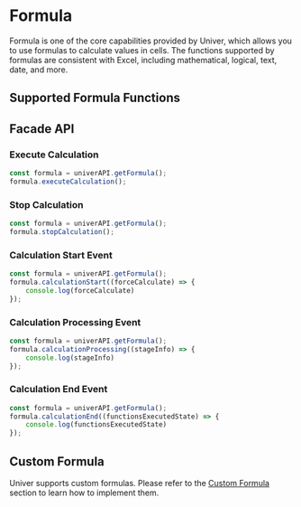 
# Formula

Formula is one of the core capabilities provided by Univer, which allows you to use formulas to calculate values in cells. The functions supported by formulas are consistent with Excel, including mathematical, logical, text, date, and more.

## Supported Formula Functions

<FormulaList locale="enUS" />

## Facade API

### Execute Calculation 

```typescript
const formula = univerAPI.getFormula();
formula.executeCalculation();
```

### Stop Calculation

```typescript
const formula = univerAPI.getFormula();
formula.stopCalculation();
```

### Calculation Start Event

```typescript
const formula = univerAPI.getFormula();
formula.calculationStart((forceCalculate) => {
    console.log(forceCalculate)
});
```

### Calculation Processing Event

```typescript
const formula = univerAPI.getFormula();
formula.calculationProcessing((stageInfo) => {
    console.log(stageInfo)
});
```

### Calculation End Event

```typescript
const formula = univerAPI.getFormula();
formula.calculationEnd((functionsExecutedState) => {
    console.log(functionsExecutedState)
});
```

## Custom Formula

Univer supports custom formulas. Please refer to the [Custom Formula](/guides/sheets/advanced/custom-formula) section to learn how to implement them.
